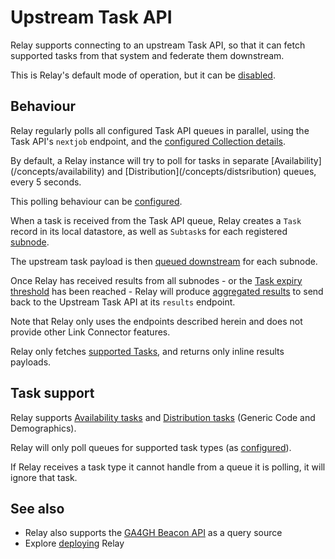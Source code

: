 
# Upstream Task API

Relay supports connecting to an upstream Task API, so that it can fetch supported tasks from that system and federate them downstream.

This is Relay's default mode of operation, but it can be [disabled][task-api-config].

## Behaviour

Relay regularly polls all configured Task API queues in parallel, using the Task API's `nextjob` endpoint, and the [configured Collection details][task-api-config].

<Callout>
By default, a Relay instance will try to poll for tasks in separate [Availability](/concepts/availability) and [Distribution](/concepts/distsribution) queues, every 5 seconds.

This polling behaviour can be [configured][task-api-config].
</Callout>

When a task is received from the Task API queue, Relay creates a `Task` record in its local datastore, as well as `Subtask`s for each registered [subnode](/relay/features/subnodes).

The upstream task payload is then [queued downstream](/relay/features/subnodes#interacting-with-relay) for each subnode.

Once Relay has received results from all subnodes - or the [Task expiry threshold](/relay/features/aggregation#task-expiry) has been reached - Relay will produce [aggregated results](/relay/features/aggregation) to send back to the Upstream Task API at its `results` endpoint.

<Callout>
Note that Relay only uses the endpoints described herein and does not provide other Link Connector features.

Relay only fetches [supported Tasks](#task-support), and returns only inline results payloads.
</Callout>

## Task support

Relay supports [Availability tasks](/concepts/availability) and [Distribution tasks](/concepts/distribution) (Generic Code and Demographics).

Relay will only poll queues for supported task types (as [configured][task-api-config]).

If Relay receives a task type it cannot handle from a queue it is polling, it will ignore that task.

## See also

- Relay also supports the [GA4GH Beacon API](ga4gh-beacon) as a query source
- Explore [deploying](/relay/deployment) Relay

[task-api-config]: /relay/config#upstream-task-api